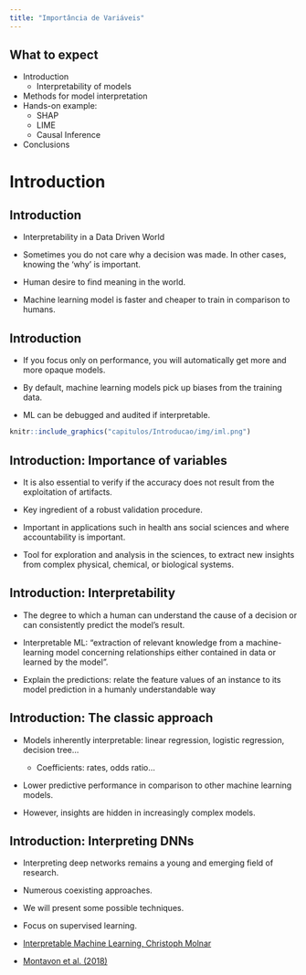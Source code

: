 ```yaml
---
title: "Importância de Variáveis"
---
```


## What to expect 

- Introduction 
  - Interpretability of models
- Methods for model interpretation
- Hands-on example:
  - SHAP
  - LIME
  - Causal Inference
- Conclusions

# Introduction


## Introduction

- Interpretability in a Data Driven World

- Sometimes you do not care why a decision was made. In other cases, knowing the ‘why’ is important. 

- Human desire to find meaning in the world.

- Machine learning model is faster and cheaper to train in comparison to humans.


## Introduction

- If you focus only on performance, you will automatically get more and more opaque models. 

- By default, machine learning models pick up biases from the training data.

- ML can be debugged and audited if interpretable.

```r
knitr::include_graphics("capitulos/Introducao/img/iml.png")
```


## Introduction: Importance of variables

- It is also essential to verify if the accuracy does not result from the exploitation of artifacts.

- Key ingredient of a robust validation procedure.

- Important in applications such in health ans social sciences and where accountability is important. 

- Tool for exploration and analysis in the sciences,  to extract new insights from complex physical, chemical, or biological systems.


## Introduction: Interpretability

- The degree to which a human can understand the cause of a decision or  can consistently predict the model’s result.

- Interpretable ML: “extraction of relevant knowledge from a machine-learning model concerning relationships either contained in data or learned by the model”.

- Explain the predictions: relate the feature values of an instance to its model prediction in a humanly understandable way

## Introduction: The classic approach

- Models inherently interpretable: linear regression, logistic regression, decision tree...
   - Coefficients: rates, odds ratio...
   
- Lower predictive performance in comparison to other machine learning models.

- However, insights are hidden in increasingly complex models. 


## Introduction: Interpreting DNNs

-  Interpreting deep networks remains a young and emerging field of research. 
  - Numerous coexisting approaches.
  - We will present some possible techniques. 
  - Focus on supervised learning.

- [Interpretable Machine Learning, Christoph Molnar](https://christophm.github.io/interpretable-ml-book/)
- [Montavon et al. (2018)](https://www.sciencedirect.com/science/article/pii/S1051200417302385?via%3Dihub)


